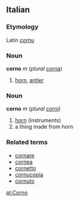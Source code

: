 ==Italian==
===Etymology===
Latin ''[[cornu]]''
===Noun===
'''corno''' ''m'' (''plural'' [[corna]])

# [[horn]], [[antler]]

===Noun===
'''corno''' ''m'' (''plural'' [[corni]])

# [[horn]] (instruments)
# a thing made from horn

===Related terms===
*[[cornare]]
*[[cornea]]
*[[cornetto]]
*[[cornucopia]]
*[[cornuto]]
[[pl:Corno]]